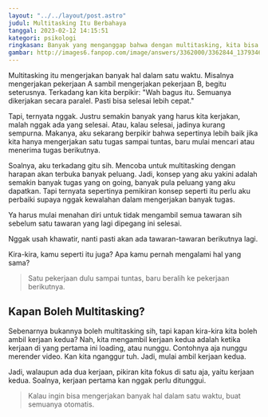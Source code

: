 ```yaml
---
layout: "../../layout/post.astro"
judul: Multitasking Itu Berbahaya
tanggal: 2023-02-12 14:15:51
kategori: psikologi
ringkasan: Banyak yang menganggap bahwa dengan multitasking, kita bisa lebih produktif. Tapi, ternyata, multitasking itu berbahaya.
gambar: http://images6.fanpop.com/image/answers/3362000/3362844_1379346353055.21res_500_281.jpg
---
```


Multitasking itu mengerjakan banyak hal dalam satu waktu. Misalnya mengerjakan pekerjaan A sambil mengerjakan pekerjaan B, begitu seterusnya. Terkadang kan kita berpikir: "Wah bagus itu. Semuanya dikerjakan secara paralel. Pasti bisa selesai lebih cepat."

Tapi, ternyata nggak. Justru semakin banyak yang harus kita kerjakan, malah nggak ada yang selesai. Atau, kalau selesai, jadinya kurang sempurna. Makanya, aku sekarang berpikir bahwa sepertinya lebih baik jika kita hanya mengerjakan satu tugas sampai tuntas, baru mulai mencari atau menerima tugas berikutnya.

Soalnya, aku terkadang gitu sih. Mencoba untuk multitasking dengan harapan akan terbuka banyak peluang. Jadi, konsep yang aku yakini adalah semakin banyak tugas yang on going, banyak pula peluang yang aku dapatkan. Tapi ternyata sepertinya pemikiran konsep seperti itu perlu aku perbaiki supaya nggak kewalahan dalam mengerjakan banyak tugas.

Ya harus mulai menahan diri untuk tidak mengambil semua tawaran sih sebelum satu tawaran yang lagi dipegang ini selesai.

Nggak usah khawatir, nanti pasti akan ada tawaran-tawaran berikutnya lagi.

Kira-kira, kamu seperti itu juga? Apa kamu pernah mengalami hal yang sama?

> Satu pekerjaan dulu sampai tuntas, baru beralih ke pekerjaan berikutnya.

## Kapan Boleh Multitasking?

Sebenarnya bukannya boleh multitasking sih, tapi kapan kira-kira kita boleh ambil kerjaan kedua? Nah, kita mengambil kerjaan kedua adalah ketika kerjaan di yang pertama ini loading, atau nunggu. Contohnya aja nunggu merender video. Kan kita nganggur tuh. Jadi, mulai ambil kerjaan kedua.

Jadi, walaupun ada dua kerjaan, pikiran kita fokus di satu aja, yaitu kerjaan kedua. Soalnya, kerjaan pertama kan nggak perlu ditunggui.

> Kalau ingin bisa mengerjakan banyak hal dalam satu waktu, buat semuanya otomatis.
